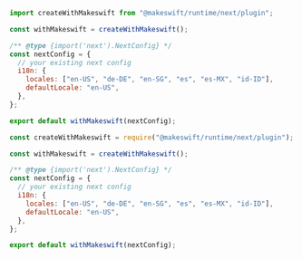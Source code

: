 <CodeGroup>

```js next.config.mjs
import createWithMakeswift from "@makeswift/runtime/next/plugin";

const withMakeswift = createWithMakeswift();

/** @type {import('next').NextConfig} */
const nextConfig = {
  // your existing next config
  i18n: {
    locales: ["en-US", "de-DE", "en-SG", "es", "es-MX", "id-ID"],
    defaultLocale: "en-US",
  },
};

export default withMakeswift(nextConfig);
```

```js next.config.js
const createWithMakeswift = require("@makeswift/runtime/next/plugin");

const withMakeswift = createWithMakeswift();

/** @type {import('next').NextConfig} */
const nextConfig = {
  // your existing next config
  i18n: {
    locales: ["en-US", "de-DE", "en-SG", "es", "es-MX", "id-ID"],
    defaultLocale: "en-US",
  },
};

export default withMakeswift(nextConfig);
```

</CodeGroup>
